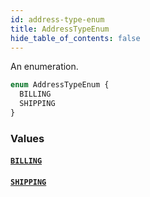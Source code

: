 ```yaml
---
id: address-type-enum
title: AddressTypeEnum
hide_table_of_contents: false
---
```


An enumeration.

```graphql
enum AddressTypeEnum {
  BILLING
  SHIPPING
}
```

### Values

#### [`BILLING`](#)

#### [`SHIPPING`](#)
